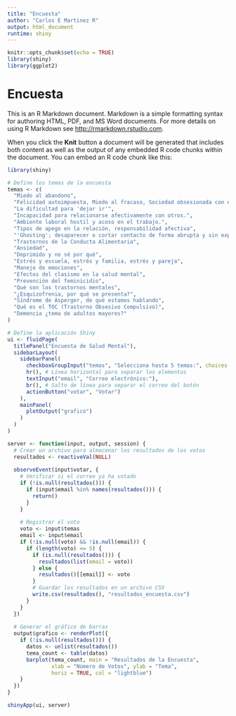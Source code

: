 ```yaml
---
title: "Encuesta"
author: "Carlos E Martinez R"
output: html_document
runtime: shiny
---
```


```r
knitr::opts_chunk$set(echo = TRUE)
library(shiny)
library(ggplot2)
```

# Encuesta
This is an R Markdown document. Markdown is a simple formatting syntax for authoring HTML, PDF, and MS Word documents. For more details on using R Markdown see <http://rmarkdown.rstudio.com>.

When you click the **Knit** button a document will be generated that includes both content as well as the output of any embedded R code chunks within the document. You can embed an R code chunk like this:

```r
library(shiny)

# Define los temas de la encuesta
temas <- c(
  "Miedo al abandono",
  "Felicidad autoimpuesta, Miedo al fracaso, Sociedad obsesionada con el éxito",
  "La dificultad para 'dejar ir'",
  "Incapacidad para relacionarse afectivamente con otros.",
  "Ambiente laboral hostil y acoso en el trabajo.",
  "Tipos de apego en la relación, responsabilidad afectiva",
  "'Ghosting'; desaparecer o cortar contacto de forma abrupta y sin explicación",
  "Trastornos de la Conducta Alimentaria",
  "Ansiedad",
  "Deprimido y no sé por qué",
  "Estrés y escuela, estrés y familia, estrés y pareja",
  "Manejo de emociones",
  "Efectos del clasismo en la salud mental",
  "Prevención del feminicidio",
  "Qué son los trastornos mentales",
  "¿Esquizofrenia, por qué se presenta?",
  "Síndrome de Asperger, de qué estamos hablando",
  "Qué es el TOC (Trastorno Obsesivo Compulsivo)",
  "Demencia ¿tema de adultos mayores?"
)

# Define la aplicación Shiny
ui <- fluidPage(
  titlePanel("Encuesta de Salud Mental"),
  sidebarLayout(
    sidebarPanel(
      checkboxGroupInput("temas", "Selecciona hasta 5 temas:", choices = temas, inline = TRUE),
      hr(), # Línea horizontal para separar los elementos
      textInput("email", "Correo electrónico:"),
      br(), # Salto de línea para separar el correo del botón
      actionButton("votar", "Votar")
    ),
    mainPanel(
      plotOutput("grafico")
    )
  )
)

server <- function(input, output, session) {
  # Crear un archivo para almacenar los resultados de los votos
  resultados <- reactiveVal(NULL)
  
  observeEvent(input$votar, {
    # Verificar si el correo ya ha votado
    if (!is.null(resultados())) {
      if (input$email %in% names(resultados())) {
        return()
      }
    }
    
    # Registrar el voto
    voto <- input$temas
    email <- input$email
    if (!is.null(voto) && !is.null(email)) {
      if (length(voto) <= 5) {
        if (is.null(resultados())) {
          resultados(list(email = voto))
        } else {
          resultados()[[email]] <- voto
        }
        # Guardar los resultados en un archivo CSV
        write.csv(resultados(), "resultados_encuesta.csv")
      }
    }
  })
  
  # Generar el gráfico de barras
  output$grafico <- renderPlot({
    if (!is.null(resultados())) {
      datos <- unlist(resultados())
      tema_count <- table(datos)
      barplot(tema_count, main = "Resultados de la Encuesta",
              xlab = "Número de Votos", ylab = "Tema",
              horiz = TRUE, col = "lightblue")
    }
  })
}

shinyApp(ui, server)
```



